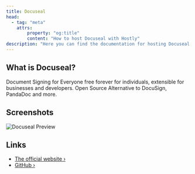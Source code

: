 ```yaml
---
title: Docuseal
head:
  - tag: "meta"
    attrs:
        property: "og:title"
        content: "How to host Docuseal with Hostly"
description: "Here you can find the documentation for hosting Docuseal with Hostly."
---
```



<Badge text="One-click setup." variant="note" size="large" />

## What is Docuseal?

Document Signing for Everyone free forever for individuals, extensible for businesses and developers. Open Source Alternative to DocuSign, PandaDoc and more.

## Screenshots

![Docuseal Preview](../../../assets/images/services/docuseal.jpg)


## Links

- [The official website ›](https://www.docuseal.co?utm_source=hostly.khulnasoft.com)
- [GitHub ›](https://github.com/docusealco/docuseal?utm_source=hostly.khulnasoft.com)
